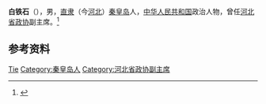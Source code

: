 '''白铁石'''（{{bd|1908年||？|}}），男，[[直隶|直隶]]（今[[河北|河北]]）[[秦皇岛|秦皇岛]]人，[[中华人民共和国|中华人民共和国]]政治人物，曾任[[河北省政协|河北省政协]]副主席。<ref>{{Cite book|title=中华人民共和国职官志|author=何虎生, 李耀东, 向常福主编|publisher=中国社会出版社|year=2003|isbn=9787800883934|location=北京|pages=}}</ref>

== 参考资料 ==
{{reflist}}

{{中国人物小作品}}

{{Authority control}}
{{DEFAULTSORT:Bai白}}
[[Category:白姓|Tie]]
[[Category:秦皇岛人|Category:秦皇岛人]]
[[Category:河北省政协副主席|Category:河北省政协副主席]]